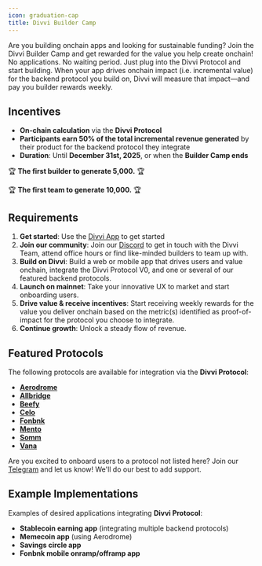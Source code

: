 ```yaml
---
icon: graduation-cap
title: Divvi Builder Camp
---
```

Are you building onchain apps and looking for sustainable funding?
Join the Divvi Builder Camp and get rewarded for the value you help create onchain\! No applications. No waiting period.
Just plug into the Divvi Protocol and start building. When your app drives onchain impact (i.e. incremental value) for the backend protocol you build on, Divvi will measure that impact—and pay you builder rewards weekly.

## Incentives

- **On-chain calculation** via the **Divvi Protocol**
- **Participants earn 50% of the total incremental revenue generated** by their product for the backend protocol they integrate
- **Duration**: Until **December 31st, 2025**, or when the **Builder Camp ends**

🏆 **The first builder to generate 5,000.** 🏆

🏆 **The first team to generate 10,000.** 🏆

## Requirements

1. **Get started**: Use the [Divvi App](https://app.divvi.xyz/) to get started
2. **Join our community**: Join our [Discord](https://discord.com/invite/EaxZDhMuDn) to get in touch with the Divvi Team, attend office hours or find like-minded builders to team up with.
3. **Build on Divvi**: Build a web or mobile app that drives users and value onchain, integrate the Divvi Protocol V0, and one or several of our featured backend protocols.
4. **Launch on mainnet**: Take your innovative UX to market and start onboarding users.
5. **Drive value & receive incentives**: Start receiving weekly rewards for the value you deliver onchain based on the metric(s) identified as proof-of-impact for the protocol you choose to integrate.
6. **Continue growth**: Unlock a steady flow of revenue.

## Featured Protocols

The following protocols are available for integration via the **Divvi Protocol**:

- [**Aerodrome**](https://aerodrome.finance/)
- [**Allbridge**](https://allbridge.io/)
- [**Beefy**](https://beefy.com/)
- [**Celo**](https://celo.org/)
- [**Fonbnk**](https://www.fonbnk.com/)
- [**Mento**](https://www.mento.org/)
- [**Somm**](https://somm.finance/)
- [**Vana**](https://www.vana.org/)

Are you excited to onboard users to a protocol not listed here? Join our [Telegram](https://t.me/letsdivvi) and let us know\! We'll do our best to add support.

## Example Implementations

Examples of desired applications integrating **Divvi Protocol**:

- **Stablecoin earning app** (integrating multiple backend protocols)
- **Memecoin app** (using Aerodrome)
- **Savings circle app**
- **Fonbnk mobile onramp/offramp app**
